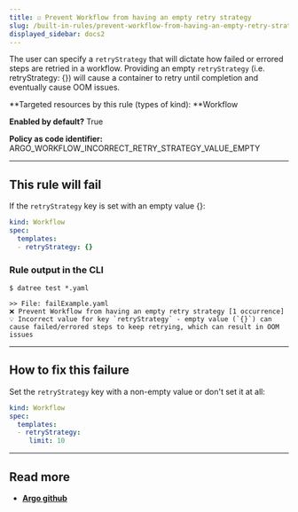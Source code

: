 ```yaml
---
title: ☑️ Prevent Workflow from having an empty retry strategy
slug: /built-in-rules/prevent-workflow-from-having-an-empty-retry-strategy
displayed_sidebar: docs2
---
```


The user can specify a `retryStrategy` that will dictate how failed or errored steps are retried in a workflow. Providing an empty `retryStrategy` (i.e. retryStrategy: {}) will cause a container to retry until completion and eventually cause OOM issues.

**Targeted resources by this rule (types of kind): **Workflow

**Enabled by default?** True

**Policy as code identifier:** ARGO_WORKFLOW_INCORRECT_RETRY_STRATEGY_VALUE_EMPTY

---

## This rule will fail

If the `retryStrategy` key is set with an empty value {}:

```yaml
kind: Workflow
spec:
  templates:
  - retryStrategy: {}
```

### Rule output in the CLI

```terminal
$ datree test *.yaml

>> File: failExample.yaml
❌ Prevent Workflow from having an empty retry strategy [1 occurrence]
💡 Incorrect value for key `retryStrategy` - empty value (`{}`) can cause failed/errored steps to keep retrying, which can result in OOM issues
```

---

## How to fix this failure

Set the `retryStrategy` key with a non-empty value or don't set it at all:

```yaml
kind: Workflow
spec:
  templates:
  - retryStrategy:
     limit: 10
```

---

## Read more

- [**Argo github**](https://github.com/argoproj/argo-workflows/blob/master/examples/README.md#retrying-failed-or-errored-steps)

